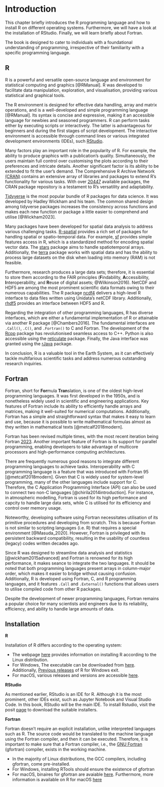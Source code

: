# Introduction {#chap-intro}

This chapter briefly introduces the R programming language and how to install R 
on different operating systems. Furthermore, we will have a look at the installation 
of RStudio. Finally, we will learn briefly about Fortran. 

The book is designed to cater to individuals with a foundational understanding 
of programming, irrespective of their familiarity with a specific programming language.

## R
<!-- What is R? -->
R is a powerful and versatile open-source language and environment for statistical
computing and graphics [@RManual]. R was developed to facilitate data manipulation,
exploration, and visualisation, providing various statistical and graphical tools.

<!-- What makes R easy? -->
The R environment is designed for effective data handling, array and matrix 
operations, and is a well-developed and simple programming language [@RManual]. 
Its syntax is concise and expressive, making it an accessible language for 
newbies and seasoned programmers. R can perform tasks either by executing scripts
or interactively. The latter is advantageous for beginners and during the first 
stages of script development. The interactive environment is accessible through 
command lines or various integrated development environments (IDEs), such [RStudio](https://posit.co/products/open-source/rstudio/).


Many factors play an important role in the popularity of R. For example, the 
ability to produce graphics with a publication's quality. Simultaneously, the 
users maintain full control over customising the plots according to their 
preferences and intricate details. Another significant factor is its ability 
to be extended to fit the user's demand. The Comprehensive R Archive Network 
[(CRAN)](https://cran.r-project.org/) contains an extensive array of libraries 
and packages to extend R's functionality for various tasks. With over 
[20447](https://cran.r-project.org/web/packages/) available packages, the 
CRAN package repository is a testament to R's versatility and adaptability.

<!-- Examples of R in Data science -->
[Tidyverse](https://www.tidyverse.org/) is the most popular bundle of R packages
for data science. It was developed by Hadley Wickham and his team. The common 
shared design among tidyverse packages increases the consistency across functions
and makes each new function or package a little easier to comprehend and utilise [@Wickham2023].

<!-- Examples of R in Spatial data analysis -->
Many packages have been developed for spatial data analysis to address various 
challenging tasks. [R-spatial](https://r-spatial.org) provides a rich set of 
packages for handling spatial or spatio-temporal data. For example, [sf](https://cran.r-project.org/web/packages/sf/index.html) provides simple features
access in R, which is a standardized method for encoding spatial vector data. The [stars](https://cran.r-project.org/web/packages/stars/index.html) package aims 
to handle spatiotemporal arrays. Additionally, the 
[terra](https://cran.r-project.org/web/packages/terra/index.html) 
package works with spatial data and has the ability to process large datasets on
the disk when loading into memory (RAM) is not feasible.

<!-- hdf5 and ncdf4 -->
Furthermore, research produces a large data sets; therefore, it is essential to 
store them according to the FAIR principles (**F**indability, **A**ccessibility, 
**I**nteroperability, and **R**euse of digital assets; @Wilkinson2016). NetCDF 
and HDF5 are among the most prominent scientific data formats owing to their 
numerous capabilities. The R package 
[ncdf4](https://cran.r-project.org/web/packages/ncdf4/index.html) delivers a 
high-level R interface to data files written using Unidata's netCDF library. 
Additionally, [rhdf5](https://bioconductor.org/packages/release/bioc/html/rhdf5.html) 
provides an interface between HDF5 and R.

<!-- Interpolatable with Python C, C++, Fortran -->

Regarding the integration of other programming languages, R has diverse interfaces,
which are either a fundamental implementation of R or attainable via another R 
package [@Chambers2016]. The fundamental interfaces are `.Call()`, `.C()`, and 
`.Fortran()` to C and Fortran. The development of the 
[Rcpp](https://cran.r-project.org/web/packages/Rcpp/index.html) package has 
revolutionised seamless access to C++. Python is also accessible using the [reticulate](https://cran.r-project.org/web/packages/reticulate/index.html) package.
Finally, the Java interface was granted using the 
[rJava](https://cran.r-project.org/web/packages/rJava/index.html) package. 


In conclusion, R is a valuable tool in the Earth System, as it can effectively 
tackle multifarious scientific tasks and address numerous outstanding research 
inquiries.

## Fortran 

Fortran, short for **For**mula **Tran**slation, is one of the oldest high-level 
programming languages. It was first developed in the 1950s, and is nonetheless widely 
used in scientific and engineering applications. Key features of Fortran include 
its ability to efficiently handle arrays and matrices, making it well-suited for 
numerical computations. Additionally, Fortran has a simple and straightforward 
syntax that makes it easy to learn and use, because it is possible to write 
mathematical formulas almost as they written in mathematical texts [@metcalf2018modern]. 

Fortran has been revised multiple times, with the most recent iteration being Fortran [2023](https://wg5-fortran.org/f2023.html). Another important feature of Fortran 
is its support for parallel programming, enabling developers to take advantage of 
multicore processors and high-performance computing architectures.

There are frequently numerous good reasons to integrate different programming languages 
to achieve tasks. Interoperability with C programming language is a feature that 
was introduced with Fortran 95 [@metcalf2018modern]. Given that C is widely used 
for system-level programming, many of the other languages include 
support for C. Therefore, the C Application Programming Interface (API) can also 
be used to connect two non-C languages [@chirila2014introduction]. For instance, 
in atmospheric modelling, Fortran is used for its high performance and capcity to 
handle large data sets, while C is utilised for its efficiency and control over 
memory usage.

Noteworthy, developing software using Fortran necessitates utilisation of its primitive
procedures and developing from scratch. This is because Fortran is not similar to 
scripting languages (i.e. R) that requires a special environment [@Masuda_2020].
However, Fortran is privileged with its persistent backward compatibility, resulting
in the usability of countless (legacy) codes written decades ago.


<!-- why R and Fortran? -->
Since R was designed to streamline data analysis and statistics
[@wickham2015advanced] and Fortran is renowned for its high performance, it makes 
seance to integrate the two languages. It should be noted that both programming 
languages present arrays in column-major order, which makes it easier to bridge 
without causing confusion. Additionally, R is developed using Fortran, C, and R 
programming languages, and it features `.Call` and `.External()` functions that 
allows users to utilise compiled code from other R packages. 

Despite the development of newer programming languages, Fortran remains a popular 
choice for many scientists and engineers due to its reliability, efficiency, 
and ability to handle large amounts of data. 


## Installation

**R**

Installation of R differs according to the operating system:

  - The webpage [here](https://cran.r-project.org/bin/linux/) provides 
  information on installing R according to the Linux distribution.
  - For Windows, The executable can be downloaded from 
  [here](https://cran.r-project.org/bin/windows/base/).
  Additionally, [Previous releases](https://cran.r-project.org/bin/windows/base/old/) 
  of R for Windows exit. 
  - For macOS, various releases and versions are accessible 
  [here](https://cran.r-project.org/bin/macosx/).

**RStudio**

As mentioned earlier, RStudio is an IDE for R. Although it is the most prominent,
other IDEs exist, such as Jupyter Notebook and Visual Studio Code. In this book, 
RStudio will be the main IDE. To install Rstudio, visit the posit 
[page](https://posit.co/download/rstudio-desktop/) to download the suitable installers.

**Fortran**

Fortran doesn't require an explicit installation, unlike interpreted languages 
such as R. The source code would be translated to the machine language using the 
Fortran compiler, and then it can be executed. Therefore, it is important to make 
sure that a Fortran compiler, i.e., the [GNU Fortran](https://gcc.gnu.org/fortran/) 
(gfortran) compiler, exists in the working machine. 

  - In the majority of Linux distributions, the GCC compilers, including gfortran, 
  come pre-installed.
  - For Windows, installing RTools should ensure the existence of gfortran
  - For macOS, binaires for gfortran are avaiable [here](https://gcc.gnu.org/wiki/GFortranBinaries). 
  Furthermore, more information is available on R for macOS [here](https://cran.r-project.org/bin/macosx/tools/) 
